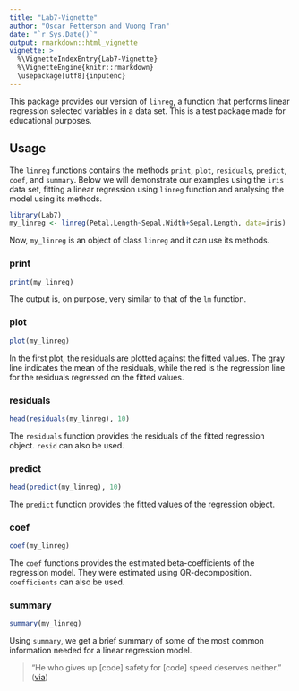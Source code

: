 ```yaml
---
title: "Lab7-Vignette"
author: "Oscar Petterson and Vuong Tran"
date: "`r Sys.Date()`"
output: rmarkdown::html_vignette
vignette: >
  %\VignetteIndexEntry{Lab7-Vignette}
  %\VignetteEngine{knitr::rmarkdown}
  \usepackage[utf8]{inputenc}
---
```


This package provides our version of `linreg`, a function that performs linear regression selected variables in a data set.
This is a test package made for educational purposes.

## Usage

The `linreg` functions contains the methods `print`, `plot`, `residuals`, `predict`, `coef`, and `summary`. Below we will demonstrate our examples using the `iris` data set, fitting a linear regression using `linreg` function and analysing the model using its methods.

```r
library(Lab7)
my_linreg <- linreg(Petal.Length~Sepal.Width+Sepal.Length, data=iris)
```
Now, `my_linreg` is an object of class `linreg` and it can use its methods.

### print

```r
print(my_linreg)
```
The output is, on purpose, very similar to that of the `lm` function.

### plot

```r
plot(my_linreg)
```

In the first plot, the residuals are plotted against the fitted values. The gray line indicates the mean of the residuals, while the red is the regression line for the residuals regressed on the fitted values.

### residuals

```r
head(residuals(my_linreg), 10)
```

The `residuals` function provides the residuals of the fitted regression object. `resid` can also be used. 

### predict

```r
head(predict(my_linreg), 10)
```

The `predict` function provides the fitted values of the regression object.

### coef

```r
coef(my_linreg)
```

The `coef` functions provides the estimated beta-coefficients of the regression model. They were estimated using QR-decomposition. `coefficients` can also be used.

### summary

```r
summary(my_linreg)
```

Using `summary`, we get a brief summary of some of the most common information needed for a linear regression model.



> "He who gives up [code] safety for [code] speed deserves neither."
([via](https://twitter.com/hadleywickham/status/504368538874703872))
